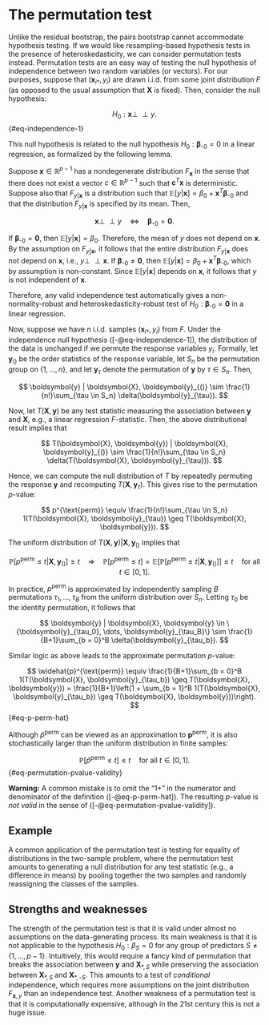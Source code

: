 # The permutation test {#sec-permutation-test}

Unlike the residual bootstrap, the pairs bootstrap cannot accommodate hypothesis testing. If we would like resampling-based hypothesis tests in the presence of heteroskedasticity, we can consider permutation tests instead. Permutation tests are an easy way of testing the null hypothesis of independence between two random variables (or vectors). For our purposes, suppose that $(\boldsymbol{x}_{i*}, y_i)$ are drawn i.i.d. from some joint distribution $F$ (as opposed to the usual assumption that $\boldsymbol{X}$ is fixed). Then, consider the null hypothesis:

$$
H_0: \boldsymbol{x} \perp\!\!\!\perp y.
$$ {#eq-independence-1}

This null hypothesis is related to the null hypothesis $H_0: \boldsymbol{\beta}_{\text{-}0} = 0$ in a linear regression, as formalized by the following lemma.

::: {#lem-independence}

Suppose $\boldsymbol{x} \in \mathbb{R}^{p-1}$ has a nondegenerate distribution $F_{\boldsymbol{x}}$ in the sense that there does not exist a vector $c \in \mathbb{R}^{p-1}$ such that $\boldsymbol{c}^T \boldsymbol{x}$ is deterministic. Suppose also that $F_{y|\boldsymbol{x}}$ is a distribution such that $\mathbb{E}[y|\boldsymbol{x}] = \beta_0 + \boldsymbol{x}^T \boldsymbol{\beta}_{\text{-}0}$ and that the distribution $F_{y|\boldsymbol{x}}$ is specified by its mean. Then,

$$
\boldsymbol{x} \perp\!\!\!\perp y \quad \Longleftrightarrow \quad \boldsymbol{\beta}_{\text{-}0} = \boldsymbol{0}.
$$
:::

::: {.proof}

If $\boldsymbol{\beta}_{\text{-}0} = \boldsymbol{0}$, then $\mathbb{E}[y|\boldsymbol{x}] = \beta_0$. Therefore, the mean of $y$ does not depend on $\boldsymbol{x}$. By the assumption on $F_{y|\boldsymbol{x}}$, it follows that the entire distribution $F_{y|\boldsymbol{x}}$ does not depend on $\boldsymbol{x}$, i.e., $y \perp\!\!\!\perp \boldsymbol{x}$. If $\boldsymbol{\beta}_{\text{-}0} \neq \boldsymbol{0}$, then $\mathbb{E}[y|\boldsymbol{x}] = \beta_0 + \boldsymbol{x}^T \boldsymbol{\beta}_{\text{-}0}$, which by assumption is non-constant. Since $\mathbb{E}[y|\boldsymbol{x}]$ depends on $\boldsymbol{x}$, it follows that $y$ is not independent of $\boldsymbol{x}$.

:::

Therefore, any valid independence test automatically gives a non-normality-robust and heteroskedasticity-robust test of $H_0: \boldsymbol{\beta}_{\text{-}0} = \boldsymbol{0}$ in a linear regression.

Now, suppose we have $n$ i.i.d. samples $(\boldsymbol{x}_{i*}, y_i)$ from $F$. Under the independence null hypothesis ([-@eq-independence-1]), the distribution of the data is unchanged if we permute the response variables $y_i$. Formally, let $\boldsymbol{y}_{()}$ be the order statistics of the response variable, let $S_n$ be the permutation group on $\{1, \dots, n\}$, and let $\boldsymbol{y}_\tau$ denote the permutation of $\boldsymbol{y}$ by $\tau \in S_n$. Then,

$$
\boldsymbol{y} | \boldsymbol{X}, \boldsymbol{y}_{()} \sim \frac{1}{n!}\sum_{\tau \in S_n} \delta(\boldsymbol{y}_{\tau}).
$$

Now, let $T(\boldsymbol{X}, \boldsymbol{y})$ be any test statistic measuring the association between $\boldsymbol{y}$ and $\boldsymbol{X}$, e.g., a linear regression $F$-statistic. Then, the above distributional result implies that

$$
T(\boldsymbol{X}, \boldsymbol{y}) | \boldsymbol{X}, \boldsymbol{y}_{()} \sim \frac{1}{n!}\sum_{\tau \in S_n} \delta(T(\boldsymbol{X}, \boldsymbol{y}_{\tau})).
$$

Hence, we can compute the null distribution of $T$ by repeatedly permuting the response $\boldsymbol{y}$ and recomputing $T(\boldsymbol{X}, \boldsymbol{y}_{\tau})$. This gives rise to the permutation $p$-value:

$$
p^{\text{perm}} \equiv \frac{1}{n!}\sum_{\tau \in S_n} 1(T(\boldsymbol{X}, \boldsymbol{y}_{\tau}) \geq T(\boldsymbol{X}, \boldsymbol{y})).
$$

The uniform distribution of $T(\boldsymbol{X}, \boldsymbol{y}) | \boldsymbol{X}, \boldsymbol{y}_{()}$ implies that

$$
\mathbb{P}[p^{\text{perm}} \leq t | \boldsymbol{X}, \boldsymbol{y}_{()}] \leq t \quad \Longrightarrow \quad \mathbb{P}[p^{\text{perm}} \leq t] = \mathbb{E}[\mathbb{P}[p^{\text{perm}} \leq t | \boldsymbol{X}, \boldsymbol{y}_{()}]] \leq t \quad \text{for all } t \in [0,1].
$$

In practice, $p^{\text{perm}}$ is approximated by independently sampling $B$ permutations $\tau_1, \dots, \tau_B$ from the uniform distribution over $S_n$. Letting $\tau_0$ be the identity permutation, it follows that

$$
\boldsymbol{y} | \boldsymbol{X}, \boldsymbol{y} \in \{\boldsymbol{y}_{\tau_0}, \dots, \boldsymbol{y}_{\tau_B}\} \sim \frac{1}{B+1}\sum_{b = 0}^B \delta(\boldsymbol{y}_{\tau_b}).
$$

Similar logic as above leads to the approximate permutation $p$-value:

$$
\widehat{p}^{\text{perm}} \equiv \frac{1}{B+1}\sum_{b = 0}^B 1(T(\boldsymbol{X}, \boldsymbol{y}_{\tau_b}) \geq T(\boldsymbol{X}, \boldsymbol{y})) = \frac{1}{B+1}\left(1 + \sum_{b = 1}^B 1(T(\boldsymbol{X}, \boldsymbol{y}_{\tau_b}) \geq T(\boldsymbol{X}, \boldsymbol{y}))\right).
$$ {#eq-p-perm-hat}

Although $\widehat{p}^{\text{perm}}$ can be viewed as an approximation to $\boldsymbol{p}^{\text{perm}}$, it is also stochastically larger than the uniform distribution in finite samples:

$$
\mathbb{P}[\widehat{p}^{\text{perm}} \leq t] \leq t \quad \text{for all } t \in [0,1].
$$ {#eq-permutation-pvalue-validity}

**Warning:** A common mistake is to omit the "1+" in the numerator and denominator of the definition ([-@eq-p-perm-hat]). The resulting $p$-value is *not valid* in the sense of ([-@eq-permutation-pvalue-validity]).

## Example

A common application of the permutation test is testing for equality of distributions in the two-sample problem, where the permutation test amounts to generating a null distribution for any test statistic (e.g., a difference in means) by pooling together the two samples and randomly reassigning the classes of the samples.

## Strengths and weaknesses

The strength of the permutation test is that it is valid under almost no assumptions on the data-generating process. Its main weakness is that it is not applicable to the hypothesis $H_0: \beta_S = 0$ for any group of predictors $S \neq \{1, \dots, p-1\}$. Intuitively, this would require a fancy kind of permutation that breaks the association between $\boldsymbol{y}$ and $\boldsymbol{X}_{*, S}$ while preserving the association between $\boldsymbol{X}_{*, S}$ and $\boldsymbol{X}_{*, \text{-}S}$. This amounts to a test of *conditional* independence, which requires more assumptions on the joint distribution $F_{\boldsymbol{x}, y}$ than an independence test. Another weakness of a permutation test is that it is computationally expensive, although in the 21st century this is not a huge issue.
